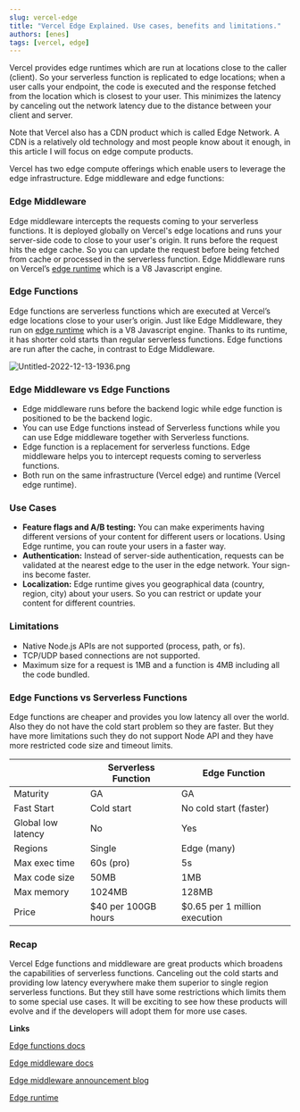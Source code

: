 ```yaml
---
slug: vercel-edge
title: "Vercel Edge Explained. Use cases, benefits and limitations."
authors: [enes]
tags: [vercel, edge]
---
```


Vercel provides edge runtimes which are run at locations close to the caller (client). So your serverless function is replicated to edge locations; when a user calls your endpoint, the code is executed and the response fetched from the location which is closest to your user. This minimizes the latency by canceling out the network latency due to the distance between your client and server.

Note that Vercel also has a CDN product which is called Edge Network. A CDN is a relatively old technology and most people know about it enough, in this article I will focus on edge compute products.

Vercel has two edge compute offerings which enable users to leverage the edge infrastructure. Edge middleware and edge functions:

### Edge Middleware

Edge middleware intercepts the requests coming to your serverless functions. It is deployed globally on Vercel's [](https://vercel.com/docs/concepts/edge-network/overview)edge locations and runs your server-side code to close to your user's origin. It runs before the request hits the edge cache. So you can update the request before being fetched from cache or processed in the serverless function. Edge Middleware runs on Vercel’s [edge runtime](https://edge-runtime.vercel.sh/packages/runtime) which is a V8 Javascript engine.

### Edge Functions

Edge functions are serverless functions which are executed at Vercel’s edge locations close to your user’s origin. Just like Edge Middleware, they run on [edge runtime](https://edge-runtime.vercel.sh/packages/runtime) which is a V8 Javascript engine. Thanks to its runtime, it has shorter cold starts than regular serverless functions. Edge functions are run after the cache, in contrast to Edge Middleware.

![Untitled-2022-12-13-1936.png](/blog/vercel-edge/vercel-edge.png)

### Edge Middleware vs Edge Functions

- Edge middleware runs before the backend logic while edge function is positioned to be the backend logic.
- You can use Edge functions instead of Serverless functions while you can use Edge middleware together with Serverless functions.
- Edge function is a replacement for serverless functions. Edge middleware helps you to intercept requests coming to serverless functions.
- Both run on the same infrastructure (Vercel edge) and runtime (Vercel edge runtime).

### Use Cases

- **Feature flags and A/B testing:** You can make experiments having different versions of your content for different users or locations. Using Edge runtime, you can route your users in a faster way.
- **Authentication:** Instead of server-side authentication, requests can be validated at the nearest edge to the user in the edge network. Your sign-ins become faster.
- **Localization:** Edge runtime gives you geographical data (country, region, city) about your users. So you can restrict or update your content for different countries.

### Limitations

- Native Node.js APIs are not supported (process, path, or fs).
- TCP/UDP based connections are not supported.
- Maximum size for a request is 1MB and a function is 4MB including all the code bundled.

### Edge Functions vs Serverless Functions

Edge functions are cheaper and provides you low latency all over the world. Also they do not have the cold start problem so they are faster. But they have more limitations such they do not support Node API and they have more restricted code size and timeout limits.

|                    | Serverless Function | Edge Function                 |
| ------------------ | ------------------- | ----------------------------- |
| Maturity           | GA                  | GA                            |
| Fast Start         | Cold start          | No cold start (faster)        |
| Global low latency | No                  | Yes                           |
| Regions            | Single              | Edge (many)                   |
| Max exec time      | 60s (pro)           | 5s                            |
| Max code size      | 50MB                | 1MB                           |
| Max memory         | 1024MB              | 128MB                         |
| Price              | $40 per 100GB hours | $0.65 per 1 million execution |

### Recap

Vercel Edge functions and middleware are great products which broadens the capabilities of serverless functions. Canceling out the cold starts and providing low latency everywhere make them superior to single region serverless functions. But they still have some restrictions which limits them to some special use cases. It will be exciting to see how these products will evolve and if the developers will adopt them for more use cases.

**Links**

[Edge functions docs](https://vercel.com/docs/concepts/functions/edge-functions)

[Edge middleware docs](https://vercel.com/docs/concepts/functions/edge-middleware)

[Edge middleware announcement blog](https://vercel.com/blog/vercel-edge-middleware-dynamic-at-the-speed-of-static)

[Edge runtime](https://edge-runtime.vercel.sh/)
